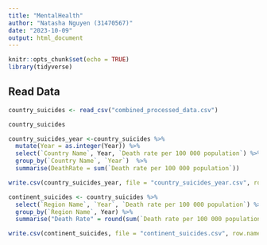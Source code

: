 ```yaml
---
title: "MentalHealth"
author: "Natasha Nguyen (31470567)"
date: "2023-10-09"
output: html_document
---
```


```r
knitr::opts_chunk$set(echo = TRUE)
library(tidyverse)
```

## Read Data
```r
country_suicides <- read_csv("combined_processed_data.csv")

country_suicides
```

```r
country_suicides_year <-country_suicides %>% 
  mutate(Year = as.integer(Year)) %>% 
  select(`Country Name`, Year, `Death rate per 100 000 population`) %>% 
  group_by(`Country Name`, `Year`)  %>% 
  summarise(DeathRate = sum(`Death rate per 100 000 population`))
```


```r
write.csv(country_suicides_year, file = "country_suicides_year.csv", row.names = FALSE)
```

```r
continent_suicides <- country_suicides %>% 
  select(`Region Name`, `Year`, `Death rate per 100 000 population`) %>% 
  group_by(`Region Name`, Year) %>% 
  summarise("Death Rate" = round(sum(`Death rate per 100 000 population`), 2))
```

```r
write.csv(continent_suicides, file = "continent_suicides.csv", row.names = FALSE)
```

